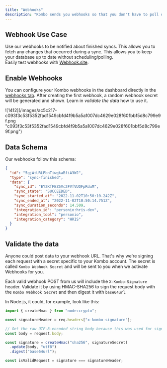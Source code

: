 ```yaml
---
title: "Webhooks"
description: "Kombo sends you webhooks so that you don't have to poll our API for changes."
---
```


## Webhook Use Case

Use our webhooks to be notified about finished syncs. This allows you to fetch
any changes that occurred during a sync. This allows you to keep your database
up to date without scheduling/polling.  
Easily test webhooks with [Webhook.site](https://webhook.site/).

## Enable Webhooks

You can configure your Kombo webhooks in the dashboard directly in the
[webhooks tab](https://app.kombo.dev/env/webhooks). After creating the first
webhook, a random webhook secret will be generated and shown. Learn in _validate
the data_ how to use it.

<Frame>
  ![1412](/images/ac5c217-c093f3c53f5352fad1549cbfd4f9b5a5a1007dc4629e028f601bbf5d8c799e9f.png
  "c093f3c53f5352fad1549cbfd4f9b5a5a1007dc4629e028f601bbf5d8c799e9f.png")
</Frame>

## Data Schema

Our webhooks follow this schema:

```json JSON
{
  "id": "5gjAtURLPbnTiwgkaBfiA3WJ",
  "type": "sync-finished",
  "data": {
    "sync_id": "EY2KfFEZ5Vc2FVfVUQFpRduM",
    "sync_state": "SUCCEEDED",
    "sync_started_at": "2022-11-02T10:50:10.242Z",
    "sync_ended_at": "2022-11-02T10:50:14.751Z",
    "sync_duration_seconds": 14.509,
    "integration_id": "personio:hris-dev",
    "integration_tool": "personio",
    "integration_category": "HRIS"
  }
}
```

## Validate the data

Anyone could post data to your webhook URL. That's why we're signing each
request with a secret specific to your Kombo account. The secret is called
`Kombo Webhook Secret` and will be sent to you when we activate Webhooks for
you.

Each valid webhook POST from us will include the `X-Kombo-Signature` header.
Validate it by using HMAC-SHA256 to sign the request body with the
`Kombo Webhook Secret` and then digest it with `base64url`.

In Node.js, it could, for example, look like this:

```ts TypeScript
import { createHmac } from "node:crypto";

const signatureHeader = req.headers["x-kombo-signature"];

// Get the raw UTF-8-encoded string body because this was used for signing
const body = request.body;

const signature = createHmac("sha256", signatureSecret)
  .update(body, "utf8")
  .digest("base64url");

const isValidRequest = signature === signatureHeader;
```
